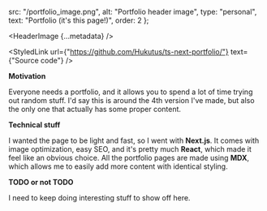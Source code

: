 
  src: "/portfolio_image.png",
  alt: "Portfolio header image",
  type: "personal",
  text: "Portfolio (it's this page!)",
  order: 2
};

<HeaderImage
  {...metadata}
/>

<StyledLink
  url={"https://github.com/Hukutus/ts-next-portfolio/"}
  text={"Source code"}
/>

**Motivation**

Everyone needs a portfolio, and it allows you to spend a lot of time trying out random stuff.
I'd say this is around the 4th version I've made, but also the only one that actually has some proper content.

**Technical stuff**

I wanted the page to be light and fast, so I went with **Next.js**.
It comes with image optimization, easy SEO, and it's pretty much **React**, which made it feel like an obvious choice.
All the portfolio pages are made using **MDX**, which allows me to easily add more content with identical styling.

**TODO or not TODO**

I need to keep doing interesting stuff to show off here.


